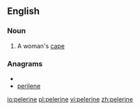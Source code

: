 ==English==

===Noun===
{{en-noun|pelerines}}

#A woman's [[cape]]

===Anagrams===
* {{alphagram|eeeilnpr}}
* [[perilene#English|perilene]]

[[io:pelerine]]
[[pl:pelerine]]
[[vi:pelerine]]
[[zh:pelerine]]